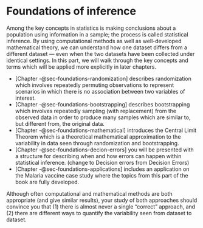 # Foundations of inference {#sec-foundations .unnumbered}

Among the key concepts in statistics is making conclusions about a population using information in a sample; the process is called statistical inference. By using computational methods as well as well-developed mathematical theory, we can understand how one dataset differs from a different dataset — even when the two datasets have been collected under identical settings. In this part, we will walk through the key concepts and terms which will be applied more explicitly in later chapters.

- [Chapter -@sec-foundations-randomization] describes randomization which involves repeatedly permuting observations to represent scenarios in which there is no association between two variables of interest.
- [Chapter -@sec-foundations-bootstrapping] describes bootstrapping which involves repeatedly sampling (with replacement) from the observed data in order to produce many samples which are similar to, but different from, the original data.
- [Chapter -@sec-foundations-mathematical] introduces the Central Limit Theorem which is a theoretical mathematical approximation to the variability in data seen through randomization and bootstrapping.
- [Chapter -@sec-foundations-decion-errors] you will be presented with a structure for describing when and how errors can happen within statistical inference. (change to Decision errors from Decision Errors)
- [Chapter -@sec-foundations-applications] includes an application on the Malaria vaccine case study where the topics from this part of the book are fully developed.

Although often computational and mathematical methods are both appropriate (and give similar results), your study of both approaches should convince you that (1) there is almost never a single "correct" approach, and (2) there are different ways to quantify the variability seen from dataset to dataset.